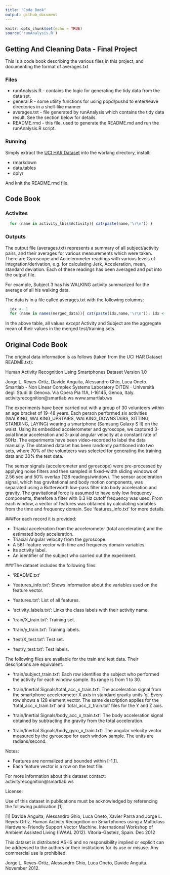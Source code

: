 ```yaml
---
title: "Code Book"
output: github_document
---
```


```r
knitr::opts_chunk$set(echo = TRUE)
source('runAnalysis.R')
```

## Getting And Cleaning Data - Final Project

This is a code book describing the various files in this project, and documenting the format of averages.txt

### Files

  - runAnalysis.R - contains the logic for generating the tidy data from the data set.
  - general.R - some utility functions for using popd/pushd to enter/leave directories in a shell-like manner
  - averages.txt - file generated by runAnalysis which contains the tidy data result. See the section below for details.
  - README.rmd - this file, used to generate the README.md and run the runAnalysis.R script.
  
### Running
  Simply extract the [UCI HAR Dataset](http://archive.ics.uci.edu/ml/datasets/Human+Activity+Recognition+Using+Smartphones) into the working directory, install:
  
  - rmarkdown
  - data.tables
  - dplyr
  
  And knit the README.rmd file.
  

## Code Book

### Activites

```r
  for (name in activity_lbls$Activity){ cat(paste(name,'\r\n')) }
```

### Outputs

The output file (averages.txt) represents a summary of all subject/activity pairs, and their averages for various measurements which were taken. There are Gyroscope and Accelerometer readings with various levels of integration/derivation, e.g. for calculating Jerk, Acceleration, mean, standard deviation. Each of these readings has been averaged and put into the output file.

For example, Subject 3 has his WALKING activity summarized for the average of all his walking data.

The data is in a file called averages.txt with the following columns:

```r
  idx <- 1
  for (name in names(merged_data)){ cat(paste(idx,name,'\r\n')); idx <- idx+1}
```

In the above table, all values *except* Activity and Subject are the aggregate mean of their values in the merged test/training sets.

## Original Code Book

The original data information is as follows (taken from the UCI HAR Dataset README.txt):


Human Activity Recognition Using Smartphones Dataset
Version 1.0

Jorge L. Reyes-Ortiz, Davide Anguita, Alessandro Ghio, Luca Oneto.
Smartlab - Non Linear Complex Systems Laboratory
DITEN - Università degli Studi di Genova.
Via Opera Pia 11A, I-16145, Genoa, Italy.
activityrecognition@smartlab.ws
www.smartlab.ws
  

The experiments have been carried out with a group of 30 volunteers within an age bracket of 19-48 years. Each person performed six activities (WALKING, WALKING_UPSTAIRS, WALKING_DOWNSTAIRS, SITTING, STANDING, LAYING) wearing a smartphone (Samsung Galaxy S II) on the waist. Using its embedded accelerometer and gyroscope, we captured 3-axial linear acceleration and 3-axial angular velocity at a constant rate of 50Hz. The experiments have been video-recorded to label the data manually. The obtained dataset has been randomly partitioned into two sets, where 70% of the volunteers was selected for generating the training data and 30% the test data. 

The sensor signals (accelerometer and gyroscope) were pre-processed by applying noise filters and then sampled in fixed-width sliding windows of 2.56 sec and 50% overlap (128 readings/window). The sensor acceleration signal, which has gravitational and body motion components, was separated using a Butterworth low-pass filter into body acceleration and gravity. The gravitational force is assumed to have only low frequency components, therefore a filter with 0.3 Hz cutoff frequency was used. From each window, a vector of features was obtained by calculating variables from the time and frequency domain. See 'features_info.txt' for more details. 

###For each record it is provided:


- Triaxial acceleration from the accelerometer (total acceleration) and the estimated body acceleration.
- Triaxial Angular velocity from the gyroscope. 
- A 561-feature vector with time and frequency domain variables. 
- Its activity label. 
- An identifier of the subject who carried out the experiment.

###The dataset includes the following files:


- 'README.txt'

- 'features_info.txt': Shows information about the variables used on the feature vector.

- 'features.txt': List of all features.

- 'activity_labels.txt': Links the class labels with their activity name.

- 'train/X_train.txt': Training set.

- 'train/y_train.txt': Training labels.

- 'test/X_test.txt': Test set.

- 'test/y_test.txt': Test labels.

The following files are available for the train and test data. Their descriptions are equivalent. 

- 'train/subject_train.txt': Each row identifies the subject who performed the activity for each window sample. Its range is from 1 to 30. 

- 'train/Inertial Signals/total_acc_x_train.txt': The acceleration signal from the smartphone accelerometer X axis in standard gravity units 'g'. Every row shows a 128 element vector. The same description applies for the 'total_acc_x_train.txt' and 'total_acc_z_train.txt' files for the Y and Z axis. 

- 'train/Inertial Signals/body_acc_x_train.txt': The body acceleration signal obtained by subtracting the gravity from the total acceleration. 

- 'train/Inertial Signals/body_gyro_x_train.txt': The angular velocity vector measured by the gyroscope for each window sample. The units are radians/second. 

Notes: 

- Features are normalized and bounded within [-1,1].
- Each feature vector is a row on the text file.

For more information about this dataset contact: activityrecognition@smartlab.ws

License:

Use of this dataset in publications must be acknowledged by referencing the following publication [1] 

[1] Davide Anguita, Alessandro Ghio, Luca Oneto, Xavier Parra and Jorge L. Reyes-Ortiz. Human Activity Recognition on Smartphones using a Multiclass Hardware-Friendly Support Vector Machine. International Workshop of Ambient Assisted Living (IWAAL 2012). Vitoria-Gasteiz, Spain. Dec 2012

This dataset is distributed AS-IS and no responsibility implied or explicit can be addressed to the authors or their institutions for its use or misuse. Any commercial use is prohibited.

Jorge L. Reyes-Ortiz, Alessandro Ghio, Luca Oneto, Davide Anguita. November 2012.

